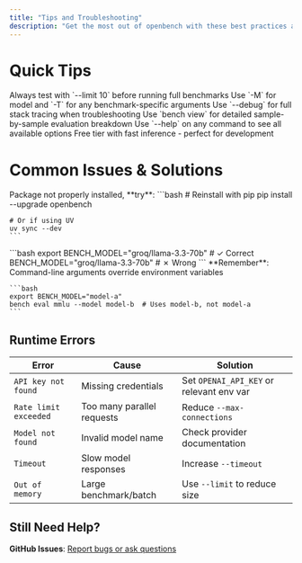```yaml
---
title: "Tips and Troubleshooting"
description: "Get the most out of openbench with these best practices and solutions to common issues."
---
```


# Quick Tips

<CardGroup cols={2}>
  <Card title="Start Small" icon="play">
    Always test with `--limit 10` before running full benchmarks
  </Card>
  
  <Card title="Use Model & Task Flags" icon="flag">
    Use `-M` for model and `-T` for any benchmark-specific arguments
  </Card>
  
  <Card title="Debug Mode" icon="bug">
    Use `--debug` for full stack tracing when troubleshooting
  </Card>
  
  <Card title="Detailed Breakdown" icon="chart-line">
    Use `bench view` for detailed sample-by-sample evaluation breakdown
  </Card>

  <Card title="Global Help" icon="circle-question">
    Use `--help` on any command to see all available options
  </Card>
  
  <Card title="Use Groq for Testing" icon="bolt">
    Free tier with fast inference - perfect for development
  </Card>
</CardGroup>

# Common Issues & Solutions

<AccordionGroup>
  <Accordion title="Command 'bench' not found, import errors, or missing dependencies">
    Package not properly installed, **try**:
    ```bash
    # Reinstall with pip
    pip install --upgrade openbench

    # Or if using UV
    uv sync --dev
    ```
  </Accordion>
  <Accordion title="Environment variables not working">
    ```bash
    export BENCH_MODEL="groq/llama-3.3-70b"  # ✓ Correct
    BENCH_MODEL="groq/llama-3.3-70b"         # ✗ Wrong
    ```
  </Accordion>
  
  <Accordion title="Configuration precedence confusion">
    **Remember**: Command-line arguments override environment variables

    ```bash
    export BENCH_MODEL="model-a"
    bench eval mmlu --model model-b  # Uses model-b, not model-a
    ```
  </Accordion>

</AccordionGroup>

## Runtime Errors

| Error | Cause | Solution |
|-------|-------|----------|
| `API key not found` | Missing credentials | Set `OPENAI_API_KEY` or relevant env var |
| `Rate limit exceeded` | Too many parallel requests | Reduce `--max-connections` |
| `Model not found` | Invalid model name | Check provider documentation |
| `Timeout` | Slow model responses | Increase `--timeout` |
| `Out of memory` | Large benchmark/batch | Use `--limit` to reduce size |

## Still Need Help?

**GitHub Issues**: [Report bugs or ask questions](https://github.com/groq/openbench/issues/new/choose)
